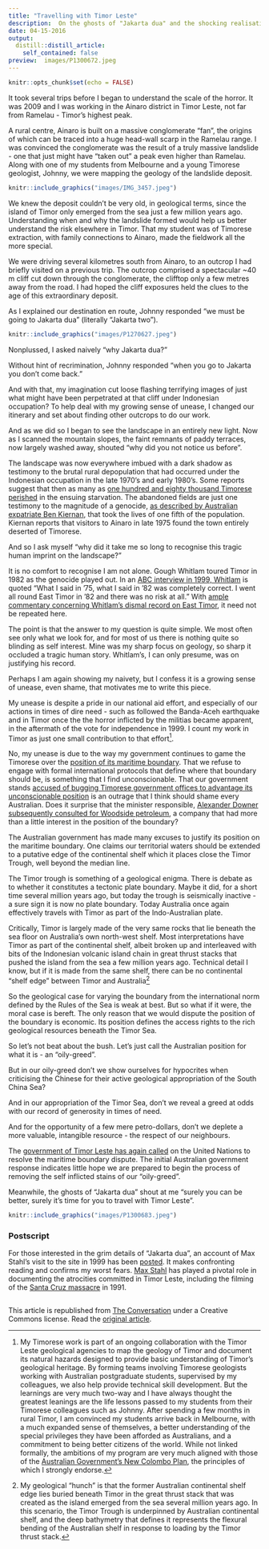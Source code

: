 ```yaml
---
title: "Travelling with Timor Leste"
description:  On the ghosts of "Jakarta dua" and the shocking realisation hidden in the dark shadows of Timor landscapes.
date: 04-15-2016
output:
  distill::distill_article:
    self_contained: false
preview:  images/P1300672.jpeg
---
```


```r
knitr::opts_chunk$set(echo = FALSE)
```

 

It took several trips before I began to understand the scale of the horror.  It  was 2009 and I was working in the Ainaro district in Timor Leste, not far from  Ramelau - Timor’s highest peak.

A rural centre,  Ainaro is built on a massive conglomerate “fan”, the origins of  which can be traced into a huge head-wall scarp in the Ramelau range. I was convinced the conglomerate was the result of a truly massive landslide - one that just might have  “taken out” a peak even higher than Ramelau. Along with one of my students from Melbourne and a young Timorese geologist, Johnny, we were mapping the geology of the landslide deposit. 

```r
knitr::include_graphics("images/IMG_3457.jpeg")
```

We knew the deposit couldn’t be very old, in geological terms, since the island of Timor only emerged from the sea  just a few million years ago. Understanding when and why the landslide formed would help us better understand the  risk elsewhere in Timor. That my student was of Timorese extraction, with family connections to Ainaro, made the fieldwork all the more special.

We were driving several kilometres south from Ainaro, to an outcrop I had briefly visited on a previous trip. The outcrop comprised a spectacular ~40 m cliff cut down through the conglomerate, the clifftop only a few metres away from the road. I had hoped the cliff exposures held the clues to the age of this extraordinary deposit.

As I explained our destination en route, Johnny responded “we must be going to Jakarta dua”  (literally “Jakarta two”).

```r
knitr::include_graphics("images/P1270627.jpeg")
```
Nonplussed, I asked naively  “why Jakarta dua?”

Without hint of recrimination, Johnny responded  “when you go to Jakarta you don’t come back.”

And with that, my imagination cut loose flashing terrifying images of just what might have been perpetrated at that cliff  under Indonesian occupation? To help deal with my growing sense of unease, I  changed our itinerary and set about finding other outcrops to do our work.

And as we did so I began to see the landscape in an entirely new light.  Now as I scanned the mountain slopes, the faint remnants of paddy terraces, now  largely washed away,  shouted “why did you not notice us before”. 

The landscape was now everywhere imbued with a dark shadow as testimony to the  brutal rural depopulation that had occurred under the Indonesian occupation in the late 1970’s and early 1980’s.  Some reports suggest that then as many as [one hundred and eighty thousand Timorese perished](http://gsp.yale.edu/sites/default/files/files/UN%20verdict%20on%20East%20Timor.pdf) in the ensuing starvation. The abandoned fields are just one testimony to the magnitude of a genocide, [as described by Australian expatriate Ben Kiernan](http://gsp.yale.edu/sites/default/files/03-263_ch_09.pdf), that took the lives of one fifth of the population. Kiernan reports that visitors to Ainaro in late 1975 found the town entirely deserted of Timorese.
  
  And so I ask myself “why did it take me so long to recognise this tragic human imprint on the landscape?”  
  
  It is no comfort to recognise I am not alone. Gough Whitlam toured Timor in 1982 as the genocide played out. In an [ABC interview in 1999, Whitlam](http://www.abc.net.au/worldtoday/stories/s71200.htm)  is quoted “What I said in ‘75, what I said in '82 was completely correct. I went all round East Timor in '82 and there was no risk at all.” With [ample commentary concerning Whitlam’s dismal record on East Timor](https://newmatilda.com/2014/11/17/whitlam-timor-and-great-men-history-myth/), it need not be repeated here.
    
The point is that the answer to my question is quite simple. We most often see only what we look for, and for most of us there is nothing quite so blinding as self interest.  Mine was my sharp focus on geology, so sharp it occluded a tragic human story. Whitlam’s, I can only presume, was on justifying his record.
  
 Perhaps I am again showing my naivety, but I confess  it is a growing sense of unease, even shame,  that motivates me to write this piece.
    
My unease is despite a pride in our national aid effort, and especially of our actions in times of dire need - such as followed the Banda-Aceh earthquake and in Timor once the the horror inflicted by the militias became apparent, in the aftermath of the vote for independence in 1999. I count my work in Timor as just one small contribution to that effort^[My Timorese work is part of an ongoing collaboration with the Timor Leste geological agencies to map the geology of Timor and document its natural hazards</a> designed to provide basic understanding of Timor’s geological heritage. By forming teams involving Timorese geologists working with Australian postgraduate students, supervised by my colleagues, we also help provide technical skill development.  But the learnings are very much two-way and I have always thought the greatest leanings are the life lessons passed to my students from their Timorese colleagues such as Johnny.  After spending a few months in rural Timor, I am convinced my students arrive back in Melbourne,  with a much expanded sense of themselves, a better understanding of the special privileges they have been afforded as Australians, and a commitment to being better citizens of the world. While not linked formally, the ambitions of my program are very much aligned with those of the [Australian Government’s New Colombo Plan](http://dfat.gov.au/people-to-people/new-colombo-plan/pages/new-colombo-plan.aspx), the principles of which I strongly endorse.].
    
No, my unease is due to the way my government continues to game the Timorese over the [position of its maritime boundary](http://www.abc.net.au/news/2016-04-11/east-timor-to-negotiate-maritime-border-with-australia-at-un/7316674). That we refuse to engage with formal international protocols that define where that boundary should be, is something that I find unconscionable. That our government stands <a href="http://www.smh.com.au/federal-politics/political-news/australia-ordered-to-cease-spying-on-east-timor-by-international-court-of-justice-20140303-hvfya">accused of bugging Timorese government offices to advantage its unconscionable position</a> is an outrage that I think should shame every Australian. Does it surprise that the minister responsible, [Alexander Downer  subsequently consulted for Woodside petroleum](http://www.theaustralian.com.au/national-affairs/foreign-affairs/how-canberra-and-woodside-bugged-timor-pm-to-strip-fledgling-nation-of-oil-billions/story-fn59nm2j-1226795417836), a company that had more than a little interest in the position of the boundary?
      
The Australian government has made many excuses to justify its position on the maritime boundary. One claims our territorial waters should be extended to a putative edge of the continental shelf which it places close the Timor Trough, well beyond the median line. 
      
The Timor trough is something of a geological enigma. There is debate as  to whether it constitutes a tectonic plate boundary.   Maybe it did, for a short time several million years ago, but today the trough is seismically inactive - a sure sign it is now no  plate boundary. Today Australia once again effectively travels with Timor as part of the Indo-Australian plate.  
      
Critically, Timor is largely made of the very same rocks that lie beneath the sea floor on Australia’s own north-west shelf. Most interpretations have Timor as part of the continental shelf, albeit broken up and interleaved with bits of the Indonesian volcanic island chain in great thrust stacks that pushed the  island from the sea a few  million years ago. Technical detail I know, but if it is made from the same shelf, there can be no continental “shelf edge” between Timor and Australia^[My geological “hunch” is that the former Australian continental shelf edge lies buried beneath Timor in the great thrust stack that was created as the island emerged from the sea several million years ago. In this scenario, the Timor Trough is underpinned by Australian continental shelf, and the deep bathymetry that defines it represents the flexural bending of the Australian shelf in response to loading by the Timor thrust stack.]   
      
So the  geological case for varying the boundary from the international norm defined by the Rules of the Sea is weak at best. But so what if it were, the moral case is bereft. The only reason that we would dispute the position of the boundary is economic. Its position defines the access rights to the rich geological resources beneath the Timor Sea. 
      
  So let’s not beat about the bush. Let’s just call the Australian position for what it is - an “oily-greed”.
      
But in our oily-greed don’t we show ourselves for hypocrites when criticising the Chinese for their active geological appropriation of the South China Sea? 
      
And in our appropriation of the Timor Sea, don’t we reveal a greed at odds with our record of generosity in times of need.  
      
 And for the opportunity of a few mere petro-dollars, don’t we deplete a more valuable,  intangible resource - the respect of our neighbours.
      
The [government of Timor Leste has again called](http://www.smh.com.au/federal-politics/political-news/east-timor-takes-australia-to-un-over-sea-border-20160411-go39tl.htm) on the  United Nations to resolve the maritime boundary dispute. 
The initial Australian government response indicates little hope we are prepared to begin the process of removing the self inflicted stains of our “oily-greed”.  
        
 Meanwhile, the ghosts of “Jakarta dua” shout at me “surely you can be better, surely it’s time for you to travel with Timor Leste”.
        
```r
knitr::include_graphics("images/P1300683.jpeg")
```

### Postscript
        
For those interested in the grim details of  “Jakarta dua”, an account of Max Stahl’s visit to the site in 1999  has been [posted](https://lists.riseup.net/www/arc/east-timor/2016-04/msg00096.html). It makes confronting reading and confirms my worst fears. [Max Stahl](https://en.wikipedia.org/wiki/Christopher_Wenner)  has played a pivotal role in documenting the atrocities committed in Timor Leste, including the filming of the [Santa Cruz massacre](ttps://en.wikipedia.org/wiki/Santa_Cruz_massacre) in 1991.  
        
##  
        

 This article is republished from [The Conversation](http://theconversation.com) under a Creative Commons license. Read the [original article](https://theconversation.com/travelling-with-timor-leste-57635).
        